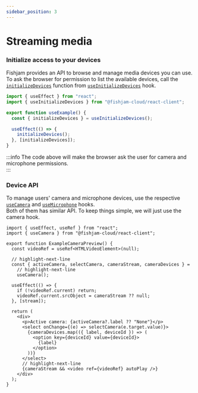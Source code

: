 ```yaml
---
sidebar_position: 3
---
```


# Streaming media

### Initialize access to your devices

Fishjam provides an API to browse and manage media devices you can use.  
To ask the browser for permission to list the available devices,
call the [`initializeDevices`](/api/web/functions/useInitializeDevices#initializedevices)
function from [`useInitializeDevices`](/api/web/functions/useInitializeDevices) hook.

```ts
import { useEffect } from "react";
import { useInitializeDevices } from "@fishjam-cloud/react-client";

export function useExample() {
  const { initializeDevices } = useInitializeDevices();

  useEffect(() => {
    initializeDevices();
  }, [initializeDevices]);
}
```

:::info
The code above will make the browser ask the user for camera and microphone permissions.  
:::

### Device API

To manage users' camera and microphone devices, use the respective [`useCamera`](/api/web/functions/useCamera)
and [`useMicrophone`](/api/web/functions/useMicrophone) hooks.  
Both of them has similar API. To keep things simple, we will just use the camera hook.

```tsx
import { useEffect, useRef } from "react";
import { useCamera } from "@fishjam-cloud/react-client";

export function ExampleCameraPreview() {
  const videoRef = useRef<HTMLVideoElement>(null);

  // highlight-next-line
  const { activeCamera, selectCamera, cameraStream, cameraDevices } =
    // highlight-next-line
    useCamera();

  useEffect(() => {
    if (!videoRef.current) return;
    videoRef.current.srcObject = cameraStream ?? null;
  }, [stream]);

  return (
    <div>
      <p>Active camera: {activeCamera?.label ?? "None"}</p>
      <select onChange={(e) => selectCamera(e.target.value)}>
        {cameraDevices.map(({ label, deviceId }) => (
          <option key={deviceId} value={deviceId}>
            {label}
          </option>
        ))}
      </select>
      // highlight-next-line
      {cameraStream && <video ref={videoRef} autoPlay />}
    </div>
  );
}
```
